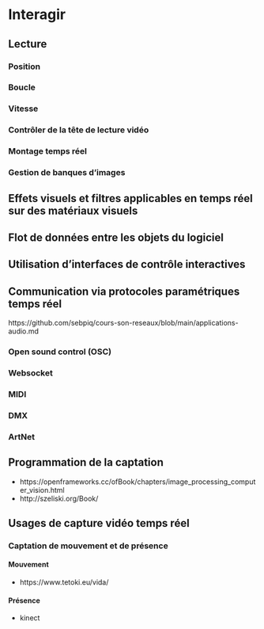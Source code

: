 # Interagir {#interagir} 

## Lecture 
### Position
### Boucle
### Vitesse 
### Contrôler de la tête de lecture vidéo
### Montage temps réel 
### Gestion de banques d’images 

## Effets visuels et filtres applicables en temps réel sur des matériaux visuels  
## Flot de données entre les objets du logiciel 


## Utilisation d’interfaces de contrôle interactives {#interagir_interfaces}


## Communication via protocoles paramétriques temps réel {#interagir_protocoles} 

https://github.com/sebpiq/cours-son-reseaux/blob/main/applications-audio.md


### Open sound control (OSC) {#protocole_osc}
### Websocket {#protocole_websocket}
### MIDI {#protocole_midi}

### DMX {#protocole_dmx}
### ArtNet {#protocole_artnet}
     

## Programmation de la captation  {#interagir_video}

* https://openframeworks.cc/ofBook/chapters/image_processing_computer_vision.html
* http://szeliski.org/Book/


## Usages de capture vidéo temps réel  



### Captation de mouvement et de présence

#### Mouvement {#interagir_mouvement}
* https://www.tetoki.eu/vida/

#### Présence {#interagir_presence}
* kinect
